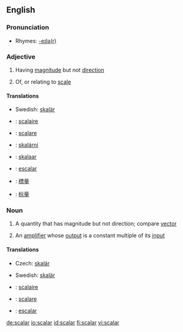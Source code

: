 ==English==

===Pronunciation===
*Rhymes: [[Rhymes:English:-eɪlə(r)|-eɪlə(r)]]

===Adjective===
{{en-adj|-}}

# {{mathematics}} Having [[magnitude]] but not [[direction]]
# Of, or relating to [[scale]]

====Translations====
{{top|having magnitude}}
{{mid}}
*Swedish: [[skalär]]
{{bottom}}
{{top|relating to scale}}
{{mid}}
{{bottom}}

{{checktrans}}
*{{ttbc|French}}: [[scalaire]]
*{{ttbc|Italian}}: [[scalare]]
*{{ttbc|Czech}}: [[skalární]] {{m}}
*{{ttbc|Estonian}}: [[skalaar]]
*{{ttbc|Portuguese}}: [[escalar]]
*{{ttbc|Mandarin traditional}}: [[標量]]
*{{ttbc|Mandarin simplified}}: [[标量]]


===Noun===
{{wikipedia}}
{{en-noun}}

# {{mathematics}} A quantity that has magnitude but not direction; compare [[vector]]
# {{electronics}} An [[amplifier]] whose [[output]] is a constant multiple of its [[input]]

====Translations====
{{top|quantity with magnitude}}
* Czech: [[skalár]] {{m}} 
{{mid}}
* Swedish: [[skalär]] {{c}}
{{bottom}}

{{checktrans}}
*{{ttbc|French}}: [[scalaire]] {{m}}
*{{ttbc|Italian}}: [[scalare]] {{m}}
*{{ttbc|Portuguese}}: [[escalar]] {{m}}


[[de:scalar]]
[[io:scalar]]
[[id:scalar]]
[[fi:scalar]]
[[vi:scalar]]